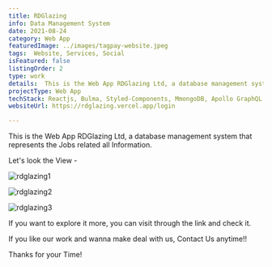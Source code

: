 ```yaml
---
title: RDGlazing
info: Data Management System
date: 2021-08-24
category: Web App
featuredImage: ../images/tagpay-website.jpeg
tags:  Website, Services, Social
isFeatured: false
listingOrder: 2
type: work
details:  This is the Web App RDGlazing Ltd, a database management system that represents the Jobs related all Information.
projectType: Web App
techStack: Reactjs, Bulma, Styled-Components, MmongoDB, Apollo GraphQL
websiteUrl: https://rdglazing.vercel.app/login

---
```

This is the Web App RDGlazing Ltd, a database management system that represents the Jobs related all Information.

Let's look the View  -

![rdglazing1](../images/rdglazing1.jpeg)

![rdglazing2](../images/rdglazing2.png)

![rdglazing3](../images/rdglazing3.png)

If you want to explore it more, you can visit through the link and check it.

If you like our work and wanna make deal with us, Contact Us anytime!!

Thanks for your Time!
 
